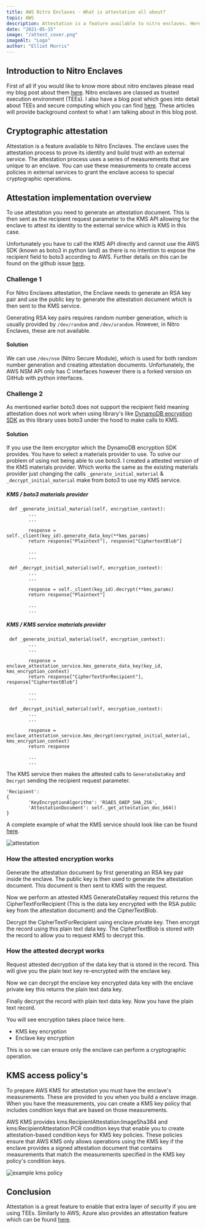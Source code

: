 ```yaml
---
title: AWS Nitro Enclaves - What is attestation all about?
topic: AWS
description: Attestation is a feature available to nitro enclaves. Heres why you should be using it in your secure computing implementation.
date: "2021-05-15"
image: "/attest_cover.png"
imageAlt: "Logo"
author: "Elliot Morris"
---
```


## Introduction to Nitro Enclaves

First of all If you would like to know more about nitro enclaves please read my blog post about them [here](https://elliotmorris.dev/blog/2021-01-16-aws-nitro-enclave). Nitro enclaves are classed as trusted execution environment (TEEs). I also have a blog post which goes into detail about TEEs and secure computing which you can find [here](https://elliotmorris.dev/blog/2021-04-26-confidential-computing/). These articles will provide background context to what I am talking about in this blog post.

## Cryptographic attestation​

Attestation is a feature available to Nitro Enclaves. The enclave uses the attestation process to prove its identity and build trust with an external service.​
The attestation process uses a series of measurements that are unique to an enclave. You can use these measurements to create access policies in external services to grant the enclave access to special cryptographic operations.

## Attestation implementation overview

To use attestation you need to generate an attestation document. This is then sent as the recipient request parameter to the KMS API allowing for the enclave to attest its identity to the external service which is KMS in this case.

Unfortunately you have to call the KMS API directly and cannot use the AWS SDK (known as boto3 in python land) as there is no intention to expose the recipient field to boto3 according to AWS. Further details on this can be found on the github issue [here](https://github.com/boto/botocore/issues/2271).

### Challenge 1

For Nitro Enclaves attestation, the Enclave needs to generate an RSA key pair and use the public key to generate the attestation document which is then sent to the KMS service.

Generating RSA key pairs requires random number generation, which is usually provided by `/dev/random` and `/dev/urandom`. However, in Nitro Enclaves, these are not available.​

#### Solution

We can use `/dev/nsm` (Nitro Secure Module), which is used for both random number generation and creating attestation documents. Unfortunately, the AWS NSM API only has C interfaces however there is a forked version on GitHub with python interfaces.

### Challenge 2

As mentioned earlier boto3 does not support the recipient field meaning attestation does not work when using library's like [DynamoDB encryption SDK](https://github.com/aws/aws-dynamodb-encryption-python/) as this library uses boto3 under the hood to make calls to KMS.

#### Solution

If you use the item encryptor which the DynamoDB encryption SDK provides. You have to select a materials provider to use. To solve our problem of using not being able to use boto3. I created a attested version of the KMS materials provider. Which works the same as the existing materials provider just changing the calls `_generate_initial_material` & `_decrypt_initial_material` make from boto3 to use my KMS service.

##### KMS / boto3 materials provider

```
 def _generate_initial_material(self, encryption_context):
        ...
        ...

        response = self._client(key_id).generate_data_key(**kms_params)
        return response["Plaintext"], response["CiphertextBlob"]

        ...
        ...
```

```
 def _decrypt_initial_material(self, encryption_context):
        ...
        ...

        response = self._client(key_id).decrypt(**kms_params)
        return response["Plaintext"]

        ...
        ...
```

##### KMS / KMS service materials provider

```
 def _generate_initial_material(self, encryption_context):
        ...
        ...

        response = enclave_attestation_service.kms_generate_data_key(key_id, kms_encryption_context)
        return response["CipherTextForRecipient"], response["CiphertextBlob"]

        ...
        ...
```

```
 def _decrypt_initial_material(self, encryption_context):
        ...
        ...

        response = enclave_attestation_service.kms_decrypt(encrypted_initial_material, kms_encryption_context)
        return response

        ...
        ...
```

The KMS service then makes the attested calls to `GenerateDataKey` and `Decrypt` sending the recipient request parameter.

```
'Recipient':
{
        'KeyEncryptionAlgorithm': 'RSAES_OAEP_SHA_256',
        'AttestationDocument': self._get_attestation_doc_b64()
}
```

A complete example of what the KMS service should look like can be found [here](https://github.com/donkersgoed/nitropepper-enclave-app/blob/main/kms.py).

![attestation](/attest_process.png)

### How the attested encryption works

Generate the attestation document by first generating an RSA key pair inside the enclave. The public key is then used to generate the attestation document. This document is then sent to KMS with the request. ​

Now we perform an attested KMS GenerateDataKey request this returns the CipherTextForRecipient (This is the data key encrypted with the RSA public key from the attestation document) and the CipherTextBlob. ​

Decrypt the CipherTextForRecipient using enclave private key. Then encrypt the record using this plain text data key.​
The CipherTextBlob is stored with the record to allow you to request KMS to decrypt this.​

### How the attested decrypt works​

Request attested decryption of the data key that is stored in the record. This will give you the plain text key re-encrypted with the enclave key.​

Now we can decrypt the enclave key encrypted data key with the enclave private key this returns the plain text data key.​

Finally decrypt the record with plain text data key. Now you have the plain text record.

You will see encryption takes place twice here.

- KMS key encryption
- Enclave key encryption

This is so we can ensure only the enclave can perform a cryptographic operation.

## KMS access policy's

To prepare AWS KMS for attestation you must have the enclave's measurements. These are provided to you when you build a enclave image. When you have the measurements, you can create a KMS key policy that includes condition keys that are based on those measurements.

AWS KMS provides kms:RecipientAttestation:ImageSha384 and kms:RecipientAttestation:PCR condition keys that enable you to create attestation-based condition keys for KMS key policies. These policies ensure that AWS KMS only allows operations using the KMS key if the enclave provides a signed attestation document that contains measurements that match the measurements specified in the KMS key policy's condition keys.

![example kms policy](/kms_policy.png)

## Conclusion

Attestation is a great feature to enable that extra layer of security if you are using TEEs. Similarly to AWS; Azure also provides an attestation feature which can be found [here](https://azure.microsoft.com/en-gb/services/azure-attestation/).

